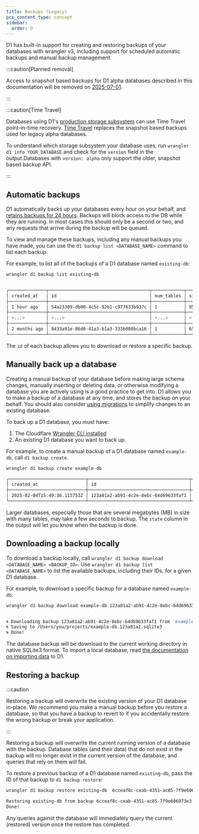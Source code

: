 ```yaml
---
title: Backups (Legacy)
pcx_content_type: concept
sidebar:
  order: 9
---
```


D1 has built-in support for creating and restoring backups of your databases with wrangler v3, including support for scheduled automatic backups and manual backup management.

:::caution[Planned removal]

Access to snapshot based backups for D1 alpha databases described in this documentation will be removed on [2025-07-01](/d1/platform/release-notes/#2025-07-01).

:::

:::caution[Time Travel]

Databases using D1's [production storage subsystem](https://blog.cloudflare.com/d1-turning-it-up-to-11/) can use Time Travel point-in-time recovery. [Time Travel](/d1/reference/time-travel/) replaces the snapshot based backups used for legacy alpha databases.

To understand which storage subsystem your database uses, run `wrangler d1 info YOUR_DATABASE` and check for the `version` field in the output.Databases with `version: alpha` only support the older, snapshot based backup API.

:::

## Automatic backups

D1 automatically backs up your databases every hour on your behalf, and [retains backups for 24 hours](/d1/platform/limits/). Backups will block access to the DB while they are running. In most cases this should only be a second or two, and any requests that arrive during the backup will be queued.

To view and manage these backups, including any manual backups you have made, you can use the `d1 backup list <DATABASE_NAME>` command to list each backup.

For example, to list all of the backups of a D1 database named `existing-db`:

```sh
wrangler d1 backup list existing-db
```

```sh output

┌──────────────┬──────────────────────────────────────┬────────────┬─────────┐
│ created_at   │ id                                   │ num_tables │ size    │
├──────────────┼──────────────────────────────────────┼────────────┼─────────┤
│ 1 hour ago   │ 54a23309-db00-4c5c-92b1-c977633b937c │ 1          │ 95.3 kB │
├──────────────┼──────────────────────────────────────┼────────────┼─────────┤
│ <...>        │ <...>                                │ <...>      │ <...>   │
├──────────────┼──────────────────────────────────────┼────────────┼─────────┤
│ 2 months ago │ 8433a91e-86d0-41a3-b1a3-333b080bca16 │ 1          │ 65.5 kB │
└──────────────┴──────────────────────────────────────┴────────────┴─────────┘%
```

The `id` of each backup allows you to download or restore a specific backup.

## Manually back up a database

Creating a manual backup of your database before making large schema changes, manually inserting or deleting data, or otherwise modifying a database you are actively using is a good practice to get into. D1 allows you to make a backup of a database at any time, and stores the backup on your behalf. You should also consider [using migrations](/d1/reference/migrations/) to simplify changes to an existing database.

To back up a D1 database, you must have:

1. The Cloudflare [Wrangler CLI installed](/workers/wrangler/install-and-update/)
2. An existing D1 database you want to back up.

For example, to create a manual backup of a D1 database named `example-db`, call `d1 backup create`.

```sh
wrangler d1 backup create example-db
```

```sh output
┌─────────────────────────────┬──────────────────────────────────────┬────────────┬─────────┬───────┐
│ created_at                  │ id                                   │ num_tables │ size    │ state │
├─────────────────────────────┼──────────────────────────────────────┼────────────┼─────────┼───────┤
│ 2023-02-04T15:49:36.113753Z │ 123a81a2-ab91-4c2e-8ebc-64d69633faf1 │ 1          │ 65.5 kB │ done  │
└─────────────────────────────┴──────────────────────────────────────┴────────────┴─────────┴───────┘
```

Larger databases, especially those that are several megabytes (MB) in size with many tables, may take a few seconds to backup. The `state` column in the output will let you know when the backup is done.

## Downloading a backup locally

To download a backup locally, call `wrangler d1 backup download <DATABASE_NAME> <BACKUP_ID>`. Use `wrangler d1 backup list <DATABASE_NAME>` to list the available backups, including their IDs, for a given D1 database.

For example, to download a specific backup for a database named `example-db`:

```sh
wrangler d1 backup download example-db 123a81a2-ab91-4c2e-8ebc-64d69633faf1
```

```sh output

🌀 Downloading backup 123a81a2-ab91-4c2e-8ebc-64d69633faf1 from 'example-db'
🌀 Saving to /Users/you/projects/example-db.123a81a2.sqlite3
🌀 Done!
```

The database backup will be download to the current working directory in native SQLite3 format. To import a local database, read [the documentation on importing data](/d1/best-practices/import-export-data/) to D1.

## Restoring a backup

:::caution

Restoring a backup will overwrite the existing version of your D1 database in-place. We recommend you make a manual backup before you restore a database, so that you have a backup to revert to if you accidentally restore the wrong backup or break your application.

:::

Restoring a backup will overwrite the current running version of a database with the backup. Database tables (and their data) that do not exist in the backup will no longer exist in the current version of the database, and queries that rely on them will fail.

To restore a previous backup of a D1 database named `existing-db`, pass the ID of that backup to `d1 backup restore`:

```sh
wrangler d1 backup restore existing-db  6cceaf8c-ceab-4351-ac85-7f9e606973e3
```

```sh output
Restoring existing-db from backup 6cceaf8c-ceab-4351-ac85-7f9e606973e3....
Done!
```

Any queries against the database will immediately query the current (restored) version once the restore has completed.
